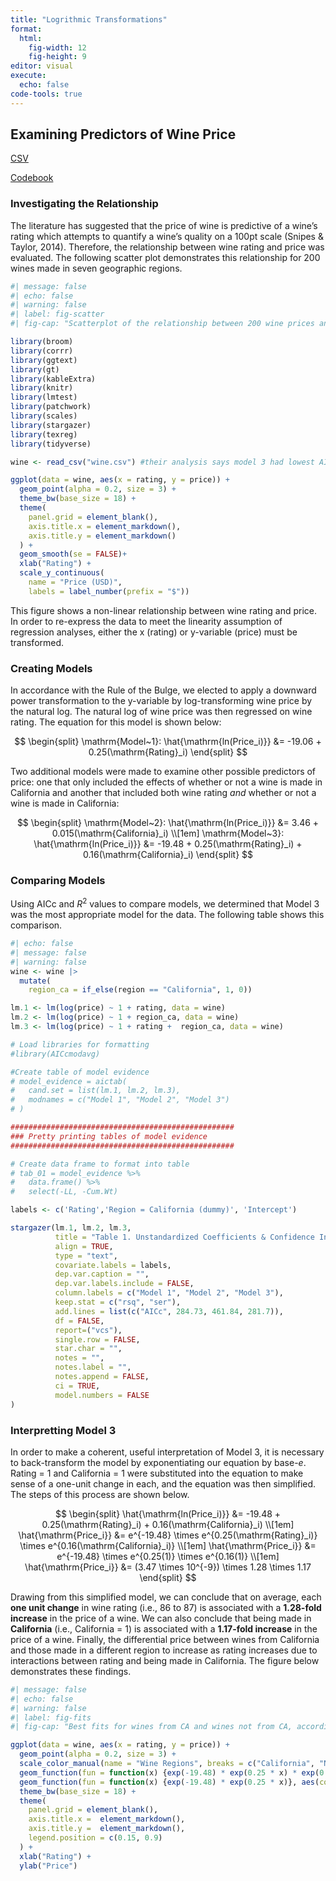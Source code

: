 ```yaml
---
title: "Logrithmic Transformations"
format: 
  html:
    fig-width: 12
    fig-height: 9
editor: visual
execute: 
  echo: false
code-tools: true
---
```


## Examining Predictors of Wine Price

[CSV](https://raw.githubusercontent.com/zief0002/bespectacled-antelope/main/data/wine.csv)

[Codebook](http://zief0002.github.io/bespectacled-antelope/codebooks/wine.html)

### Investigating the Relationship

The literature has suggested that the price of wine is predictive of a wine's rating which attempts to quantify a wine's quality on a 100pt scale (Snipes & Taylor, 2014). Therefore, the relationship between wine rating and price was evaluated. The following scatter plot demonstrates this relationship for 200 wines made in seven geographic regions.

```r
#| message: false
#| echo: false
#| warning: false
#| label: fig-scatter
#| fig-cap: "Scatterplot of the relationship between 200 wine prices and their ratings."

library(broom)
library(corrr)
library(ggtext)
library(gt)
library(kableExtra)
library(knitr)
library(lmtest)
library(patchwork)
library(scales)
library(stargazer)
library(texreg)
library(tidyverse)

wine <- read_csv("wine.csv") #their analysis says model 3 had lowest AICc score

ggplot(data = wine, aes(x = rating, y = price)) + 
  geom_point(alpha = 0.2, size = 3) + 
  theme_bw(base_size = 18) +
  theme(
    panel.grid = element_blank(),
    axis.title.x = element_markdown(),
    axis.title.y = element_markdown()
  ) +
  geom_smooth(se = FALSE)+
  xlab("Rating") +
  scale_y_continuous(
    name = "Price (USD)",
    labels = label_number(prefix = "$"))
```

This figure shows a non-linear relationship between wine rating and price. In order to re-express the data to meet the linearity assumption of regression analyses, either the x (rating) or y-variable (price) must be transformed.

### Creating Models

In accordance with the Rule of the Bulge, we elected to apply a downward power transformation to the y-variable by log-transforming wine price by the natural log. The natural log of wine price was then regressed on wine rating. The equation for this model is shown below:

$$
\begin{split}
\mathrm{Model~1}: \hat{\mathrm{ln(Price_i)}} &= -19.06 + 0.25(\mathrm{Rating}_i)
\end{split}
$$

Two additional models were made to examine other possible predictors of price: one that only included the effects of whether or not a wine is made in California and another that included both wine rating *and* whether or not a wine is made in California:

$$
\begin{split}
\mathrm{Model~2}: \hat{\mathrm{ln(Price_i)}} &= 3.46 + 0.015(\mathrm{California}_i)
\\[1em]
\mathrm{Model~3}: \hat{\mathrm{ln(Price_i)}} &= -19.48 + 0.25(\mathrm{Rating}_i) + 0.16(\mathrm{California}_i)
\end{split}
$$

### Comparing Models

Using AICc and ${R}^2$ values to compare models, we determined that Model 3 was the most appropriate model for the data. The following table shows this comparison.

```r
#| echo: false
#| message: false
#| warning: false
wine <- wine |>
  mutate(
    region_ca = if_else(region == "California", 1, 0))

lm.1 <- lm(log(price) ~ 1 + rating, data = wine)
lm.2 <- lm(log(price) ~ 1 + region_ca, data = wine)
lm.3 <- lm(log(price) ~ 1 + rating +  region_ca, data = wine)

# Load libraries for formatting
#library(AICcmodavg)

#Create table of model evidence
# model_evidence = aictab(
#   cand.set = list(lm.1, lm.2, lm.3), 
#   modnames = c("Model 1", "Model 2", "Model 3")
# )

##################################################
### Pretty printing tables of model evidence
##################################################

# Create data frame to format into table
# tab_01 = model_evidence %>%
#   data.frame() %>%
#   select(-LL, -Cum.Wt)

labels <- c('Rating','Region = California (dummy)', 'Intercept')

stargazer(lm.1, lm.2, lm.3, 
          title = "Table 1. Unstandardized Coefficients & Confidence Intervals for a Series of OLS Regresison Models Fitted to Estimate Variation in Price of Wines",
          align = TRUE, 
          type = "text", 
          covariate.labels = labels, 
          dep.var.caption = "", 
          dep.var.labels.include = FALSE, 
          column.labels = c("Model 1", "Model 2", "Model 3"),
          keep.stat = c("rsq", "ser"), 
          add.lines = list(c("AICc", 284.73, 461.84, 281.7)),
          df = FALSE, 
          report=("vcs"), 
          single.row = FALSE, 
          star.char = "", 
          notes = "", 
          notes.label = "", 
          notes.append = FALSE, 
          ci = TRUE, 
          model.numbers = FALSE
)
```

### Interpretting Model 3

In order to make a coherent, useful interpretation of Model 3, it is necessary to back-transform the model by exponentiating our equation by base-*e*. Rating = 1 and California = 1 were substituted into the equation to make sense of a one-unit change in each, and the equation was then simplified. The steps of this process are shown below.

$$
\begin{split}
\hat{\mathrm{ln(Price_i)}} &= -19.48 + 0.25(\mathrm{Rating}_i) + 0.16(\mathrm{California}_i)
\\[1em]
\hat{\mathrm{Price_i}} &= e^{-19.48} \times e^{0.25(\mathrm{Rating}_i)} \times e^{0.16(\mathrm{California}_i)}
\\[1em]
\hat{\mathrm{Price_i}} &= e^{-19.48} \times e^{0.25(1)} \times e^{0.16(1)}
\\[1em]
\hat{\mathrm{Price_i}} &= (3.47 \times 10^{-9}) \times 1.28 \times 1.17
\end{split}
$$

Drawing from this simplified model, we can conclude that on average, each **one unit change** in wine rating (i.e., 86 to 87) is associated with a **1.28-fold increase** in the price of a wine. We can also conclude that being made in **California** (i.e., California = 1) is associated with a **1.17-fold increase** in the price of a wine. Finally, the differential price between wines from California and those made in a different region to increase as rating increases due to interactions between rating and being made in California. The figure below demonstrates these findings.

```r
#| message: false
#| echo: false
#| warning: false
#| label: fig-fits
#| fig-cap: "Best fits for wines from CA and wines not from CA, according to Model 3."

ggplot(data = wine, aes(x = rating, y = price)) + 
  geom_point(alpha = 0.2, size = 3) + 
  scale_color_manual(name = "Wine Regions", breaks = c("California", "Not California"), values = c("California" = "red", "Not California" = "blue")) +
  geom_function(fun = function(x) {exp(-19.48) * exp(0.25 * x) * exp(0.16)}, aes(color = "California")) + #CA
  geom_function(fun = function(x) {exp(-19.48) * exp(0.25 * x)}, aes(color = "Not California")) +  #not CA             
  theme_bw(base_size = 18) +
  theme(
    panel.grid = element_blank(),
    axis.title.x =  element_markdown(),
    axis.title.y =  element_markdown(),
    legend.position = c(0.15, 0.9)
  ) +
  xlab("Rating") +
  ylab("Price")
```
